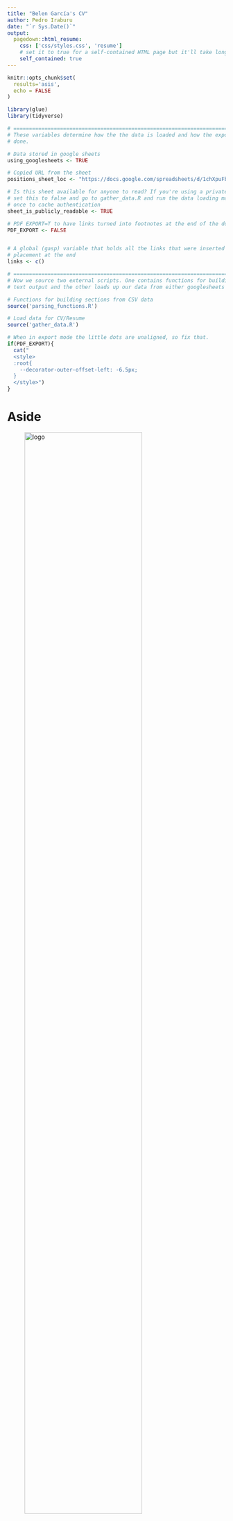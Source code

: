 ---
title: "Belen García's CV"
author: Pedro Iraburu
date: "`r Sys.Date()`"
output:
  pagedown::html_resume:
    css: ['css/styles.css', 'resume']
    # set it to true for a self-contained HTML page but it'll take longer to render
    self_contained: true
---

```{r, include=FALSE}
knitr::opts_chunk$set(
  results='asis', 
  echo = FALSE
)

library(glue)
library(tidyverse)

# ======================================================================
# These variables determine how the the data is loaded and how the exports are
# done.

# Data stored in google sheets
using_googlesheets <- TRUE

# Copied URL from the sheet
positions_sheet_loc <- "https://docs.google.com/spreadsheets/d/1chXpuFbmQN1RVCEk9bEyCMAFyzdxTS_UP4hREY8RUTg/edit#gid=0"

# Is this sheet available for anyone to read? If you're using a private sheet
# set this to false and go to gather_data.R and run the data loading manually
# once to cache authentication
sheet_is_publicly_readable <- TRUE

# PDF EXPORT=T to have links turned into footnotes at the end of the doc
PDF_EXPORT <- FALSE


# A global (gasp) variable that holds all the links that were inserted for
# placement at the end
links <- c()

# ======================================================================
# Now we source two external scripts. One contains functions for building the
# text output and the other loads up our data from either googlesheets or csvs

# Functions for building sections from CSV data
source('parsing_functions.R') 

# Load data for CV/Resume
source('gather_data.R')
```



```{r}
# When in export mode the little dots are unaligned, so fix that. 
if(PDF_EXPORT){
  cat("
  <style>
  :root{
    --decorator-outer-offset-left: -6.5px;
  }
  </style>")
}
```


Aside
================================================================================
![logo](foto.jpeg){width=80%}

<i class="fas fa-download"></i> Download this resume in [PDF](https://github.com/Belengarciaav/cv_bgv/blob/master/cv.pdf)
or view online in [html](https://htmlpreview.github.io/?https://github.com/Belengarciaav/cv_bgv/blob/master/index.html)




Contact info {#contact}
--------------------------------------------------------------------------------
<i class="fa fa-envelope"></i> belengarciaav@gmail.com <br />
<i class="fa fa-phone"></i> 0034 619 914 013 <br />
<i class="fa fa-github"></i> [GitHub: `@`Belengarciaav](https://github.com/Belengarciaav) <br />


Complementary Skills {#skills}
--------------------------------------------------------------------------------

<img src="https://img.icons8.com/windows/32/000000/project-manager.png" width="15" height="18"/> `Business Critical Thinking`

<img src="https://img.icons8.com/metro/26/000000/ms-word.png" width="15" height="18"/> `Ofimatic`

<img src="https://icon-icons.com/icons2/2107/PNG/32/file_type_stata_icon_130148.png" width="15" height="18"/> `Statistics`


Disclaimer {#disclaimer}
--------------------------------------------------------------------------------

Made with the R package [**pagedown**](https://github.com/rstudio/pagedown). 

Code available on <i class="fa fa-github"></i>  [GitHub](https://github.com/Belengarciaav/cv_bgv)

Last updated on `r Sys.Date()`.



Main
================================================================================

Belen García Villena {#title}
--------------------------------------------------------------------------------

```{r}
print_text_block(text_blocks, 'intro')
```



Education {data-icon=graduation-cap data-concise=true}
--------------------------------------------------------------------------------

```{r}
print_section(position_data, 'education')
```



Skills {data-icon=wrench data-concise=true}
--------------------------------------------------------------------------------

```{r}
print_section(position_data, 'skills')
```



Languages {data-icon=globe data-concise=true}
--------------------------------------------------------------------------------

```{r}
print_section(position_data, 'languages')
```
<br />
<br />

Future projects and plans {data-icon=project-diagram data-concise=true}
--------------------------------------------------------------------------------

```{r}
print_section(position_data, 'Projects & Future plans')
```


Work experience {data-icon=briefcase data-concise=true}
--------------------------------------------------------------------------------

```{r}
print_section(position_data, 'Work experience')
```


```{r}
if(PDF_EXPORT){
  cat("
  
Links {data-icon=link}
--------------------------------------------------------------------------------

<br>


")
  
  walk2(links, 1:length(links), function(link, index){
    print(glue('{index}. {link}'))
  })
}
```


